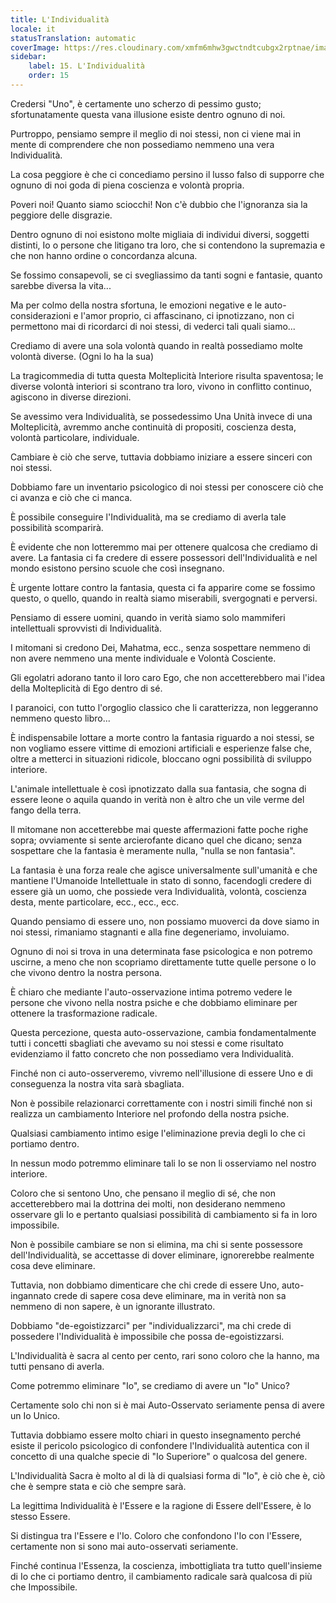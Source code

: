 ```yaml
---
title: L'Individualità
locale: it
statusTranslation: automatic
coverImage: https://res.cloudinary.com/xmfm6mhw3gwctndtcubgx2rptnae/image/upload/v1740468922/small_cover_tratado_de_psicologia_revolucionaria_a4c0dca4e0.webp
sidebar:
    label: 15. L'Individualità
    order: 15
---
```

Credersi "Uno", è certamente uno scherzo di pessimo gusto; sfortunatamente questa vana illusione esiste dentro ognuno di noi.

Purtroppo, pensiamo sempre il meglio di noi stessi, non ci viene mai in mente di comprendere che non possediamo nemmeno una vera Individualità.

La cosa peggiore è che ci concediamo persino il lusso falso di supporre che ognuno di noi goda di piena coscienza e volontà propria.

Poveri noi! Quanto siamo sciocchi! Non c'è dubbio che l'ignoranza sia la peggiore delle disgrazie.

Dentro ognuno di noi esistono molte migliaia di individui diversi, soggetti distinti, Io o persone che litigano tra loro, che si contendono la supremazia e che non hanno ordine o concordanza alcuna.

Se fossimo consapevoli, se ci svegliassimo da tanti sogni e fantasie, quanto sarebbe diversa la vita...

Ma per colmo della nostra sfortuna, le emozioni negative e le auto-considerazioni e l'amor proprio, ci affascinano, ci ipnotizzano, non ci permettono mai di ricordarci di noi stessi, di vederci tali quali siamo...

Crediamo di avere una sola volontà quando in realtà possediamo molte volontà diverse. (Ogni Io ha la sua)

La tragicommedia di tutta questa Molteplicità Interiore risulta spaventosa; le diverse volontà interiori si scontrano tra loro, vivono in conflitto continuo, agiscono in diverse direzioni.

Se avessimo vera Individualità, se possedessimo Una Unità invece di una Molteplicità, avremmo anche continuità di propositi, coscienza desta, volontà particolare, individuale.

Cambiare è ciò che serve, tuttavia dobbiamo iniziare a essere sinceri con noi stessi.

Dobbiamo fare un inventario psicologico di noi stessi per conoscere ciò che ci avanza e ciò che ci manca.

È possibile conseguire l'Individualità, ma se crediamo di averla tale possibilità scomparirà.

È evidente che non lotteremmo mai per ottenere qualcosa che crediamo di avere. La fantasia ci fa credere di essere possessori dell'Individualità e nel mondo esistono persino scuole che così insegnano.

È urgente lottare contro la fantasia, questa ci fa apparire come se fossimo questo, o quello, quando in realtà siamo miserabili, svergognati e perversi.

Pensiamo di essere uomini, quando in verità siamo solo mammiferi intellettuali sprovvisti di Individualità.

I mitomani si credono Dei, Mahatma, ecc., senza sospettare nemmeno di non avere nemmeno una mente individuale e Volontà Cosciente.

Gli egolatri adorano tanto il loro caro Ego, che non accetterebbero mai l'idea della Molteplicità di Ego dentro di sé.

I paranoici, con tutto l'orgoglio classico che li caratterizza, non leggeranno nemmeno questo libro...

È indispensabile lottare a morte contro la fantasia riguardo a noi stessi, se non vogliamo essere vittime di emozioni artificiali e esperienze false che, oltre a metterci in situazioni ridicole, bloccano ogni possibilità di sviluppo interiore.

L'animale intellettuale è così ipnotizzato dalla sua fantasia, che sogna di essere leone o aquila quando in verità non è altro che un vile verme del fango della terra.

Il mitomane non accetterebbe mai queste affermazioni fatte poche righe sopra; ovviamente si sente arcierofante dicano quel che dicano; senza sospettare che la fantasia è meramente nulla, "nulla se non fantasia".

La fantasia è una forza reale che agisce universalmente sull'umanità e che mantiene l'Umanoide Intellettuale in stato di sonno, facendogli credere di essere già un uomo, che possiede vera Individualità, volontà, coscienza desta, mente particolare, ecc., ecc., ecc.

Quando pensiamo di essere uno, non possiamo muoverci da dove siamo in noi stessi, rimaniamo stagnanti e alla fine degeneriamo, involuiamo.

Ognuno di noi si trova in una determinata fase psicologica e non potremo uscirne, a meno che non scopriamo direttamente tutte quelle persone o Io che vivono dentro la nostra persona.

È chiaro che mediante l'auto-osservazione intima potremo vedere le persone che vivono nella nostra psiche e che dobbiamo eliminare per ottenere la trasformazione radicale.

Questa percezione, questa auto-osservazione, cambia fondamentalmente tutti i concetti sbagliati che avevamo su noi stessi e come risultato evidenziamo il fatto concreto che non possediamo vera Individualità.

Finché non ci auto-osserveremo, vivremo nell'illusione di essere Uno e di conseguenza la nostra vita sarà sbagliata.

Non è possibile relazionarci correttamente con i nostri simili finché non si realizza un cambiamento Interiore nel profondo della nostra psiche.

Qualsiasi cambiamento intimo esige l'eliminazione previa degli Io che ci portiamo dentro.

In nessun modo potremmo eliminare tali Io se non li osserviamo nel nostro interiore.

Coloro che si sentono Uno, che pensano il meglio di sé, che non accetterebbero mai la dottrina dei molti, non desiderano nemmeno osservare gli Io e pertanto qualsiasi possibilità di cambiamento si fa in loro impossibile.

Non è possibile cambiare se non si elimina, ma chi si sente possessore dell'Individualità, se accettasse di dover eliminare, ignorerebbe realmente cosa deve eliminare.

Tuttavia, non dobbiamo dimenticare che chi crede di essere Uno, auto-ingannato crede di sapere cosa deve eliminare, ma in verità non sa nemmeno di non sapere, è un ignorante illustrato.

Dobbiamo "de-egoistizzarci" per "individualizzarci", ma chi crede di possedere l'Individualità è impossibile che possa de-egoistizzarsi.

L'Individualità è sacra al cento per cento, rari sono coloro che la hanno, ma tutti pensano di averla.

Come potremmo eliminare "Io", se crediamo di avere un "Io" Unico?

Certamente solo chi non si è mai Auto-Osservato seriamente pensa di avere un Io Unico.

Tuttavia dobbiamo essere molto chiari in questo insegnamento perché esiste il pericolo psicologico di confondere l'Individualità autentica con il concetto di una qualche specie di "Io Superiore" o qualcosa del genere.

L'Individualità Sacra è molto al di là di qualsiasi forma di "Io", è ciò che è, ciò che è sempre stata e ciò che sempre sarà.

La legittima Individualità è l'Essere e la ragione di Essere dell'Essere, è lo stesso Essere.

Si distingua tra l'Essere e l'Io. Coloro che confondono l'Io con l'Essere, certamente non si sono mai auto-osservati seriamente.

Finché continua l'Essenza, la coscienza, imbottigliata tra tutto quell'insieme di Io che ci portiamo dentro, il cambiamento radicale sarà qualcosa di più che Impossibile.

